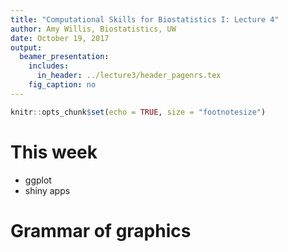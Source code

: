 ```yaml
---
title: "Computational Skills for Biostatistics I: Lecture 4"
author: Amy Willis, Biostatistics, UW
date: October 19, 2017
output:
  beamer_presentation:
    includes:
      in_header: ../lecture3/header_pagenrs.tex
    fig_caption: no
---
```


```r
knitr::opts_chunk$set(echo = TRUE, size = "footnotesize")
```

# This week

- ggplot
- shiny apps

# Grammar of graphics